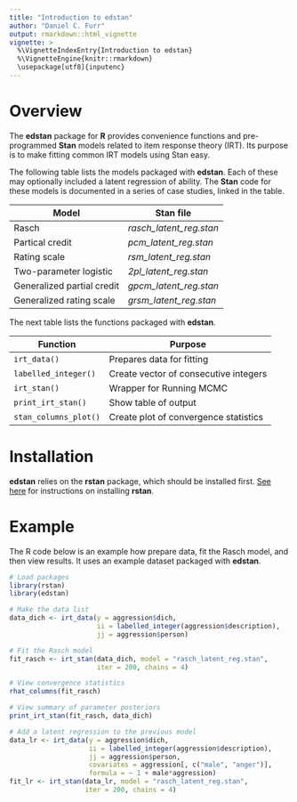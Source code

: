```yaml
---
title: "Introduction to edstan"
author: "Daniel C. Furr"
output: rmarkdown::html_vignette
vignette: >
  %\VignetteIndexEntry{Introduction to edstan}
  %\VignetteEngine{knitr::rmarkdown}
  \usepackage[utf8]{inputenc}
---
```


# Overview

The **edstan** package for **R** provides convenience functions and pre-programmed **Stan** models related to item response theory (IRT). Its purpose is to make fitting common IRT models using Stan easy. 

The following table lists the models packaged with **edstan**. Each of these may optionally included a latent regression of ability. The **Stan** code for these models is documented in a series of case studies, linked in the table.

| Model                      | **Stan** file           |
|----------------------------|-------------------------|
| Rasch                      | *rasch_latent_reg.stan* |
| Partical credit            | *pcm_latent_reg.stan*   |
| Rating scale               | *rsm_latent_reg.stan*   |
| Two-parameter logistic     | *2pl_latent_reg.stan*   |
| Generalized partial credit | *gpcm_latent_reg.stan*  |
| Generalized rating scale   | *grsm_latent_reg.stan*  |

The next table lists the functions packaged with **edstan**.

| Function              | Purpose                                |
|-----------------------|----------------------------------------|
| `irt_data()`          | Prepares data for fitting              |
| `labelled_integer()`  | Create vector of consecutive integers  |
| `irt_stan()`          | Wrapper for Running MCMC               |
| `print_irt_stan()`    | Show table of output                   |
| `stan_columns_plot()` | Create plot of convergence statistics  |


# Installation

**edstan** relies on the **rstan** package, which should be installed first.
[See here](https://github.com/stan-dev/rstan/wiki/RStan-Getting-Started) for instructions on installing **rstan**.

# Example

The R code below is an example how prepare data, fit the Rasch model, and then view results. It uses an example dataset packaged with **edstan**.


```r
# Load packages
library(rstan)
library(edstan)

# Make the data list
data_dich <- irt_data(y = aggression$dich, 
                      ii = labelled_integer(aggression$description), 
                      jj = aggression$person)

# Fit the Rasch model
fit_rasch <- irt_stan(data_dich, model = "rasch_latent_reg.stan",
                      iter = 200, chains = 4)

# View convergence statistics
rhat_columns(fit_rasch)

# View summary of parameter posteriors					  
print_irt_stan(fit_rasch, data_dich)

# Add a latent regression to the previous model
data_lr <- irt_data(y = aggression$dich, 
                    ii = labelled_integer(aggression$description), 
                    jj = aggression$person,
                    covariates = aggression[, c("male", "anger")],
                    formula = ~ 1 + male*aggression)
fit_lr <- irt_stan(data_lr, model = "rasch_latent_reg.stan",
                   iter = 200, chains = 4)
```

